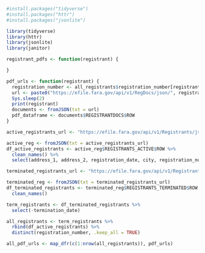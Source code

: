 

```r
#install.packages("tidyverse")
#install.packages("httr")
#install.packages("jsonlite")

library(tidyverse)
library(httr)
library(jsonlite)
library(janitor)
```

```r
registrant_pdfs <- function(registrant) {

}

pdf_urls <- function(registrant) {
  registration_number <- all_registrants$registration_number[registrant]
  url <- paste0("https://efile.fara.gov/api/v1/RegDocs/json/", registration_number)
  Sys.sleep(2)
  print(registrant)
  documents <- fromJSON(txt = url)
  pdf_dataframe <- documents$REGISTRANTDOCS$ROW
}

```


```r
active_registrants_url <- "https://efile.fara.gov/api/v1/Registrants/json/Active"

active_reg <- fromJSON(txt = active_registrants_url)
df_active_registrants <- active_reg$REGISTRANTS_ACTIVE$ROW %>% 
  clean_names() %>% 
  select(address_1, address_2, registration_date, city, registration_number, name, zip, state, business_name)

terminated_registrants_url <- "https://efile.fara.gov/api/v1/Registrants/json/Terminated"

terminated_reg <- fromJSON(txt = terminated_registrants_url)
df_terminated_registrants <- terminated_reg$REGISTRANTS_TERMINATED$ROW %>% 
  clean_names()

term_registrants <- df_terminated_registrants %>% 
  select(-termination_date)

all_registrants <- term_registrants %>% 
  rbind(df_active_registrants) %>% 
  distinct(registration_number, .keep_all = TRUE)

all_pdf_urls <- map_dfr(c(1:nrow(all_registrants)), pdf_urls)

```

